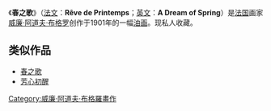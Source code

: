 {{Painting| image_file=William-Adolphe Bouguereau (1825-1905) - A Dream of Spring (1901).jpg
| title=Rêve de Printemps
|zh_title=春之梦 (布格罗)
| artist=[[威廉·阿道夫·布格罗|威廉·阿道夫·布格罗]]
| year=1901年
| type=[[油画|油画]]
| height= 
| width= 
| museum=私人收藏}}

《'''春之歌'''》（[[法文|法文]]：'''Rêve de Printemps'''；[[英文|英文]]：'''A Dream of Spring'''）是[[法国|法国]]画家[[威廉·阿道夫·布格罗|威廉·阿道夫·布格罗]]创作于1901年的一幅[[油画|油画]]。现私人收藏。

==类似作品==
*[[春之歌_(布格罗)|春之歌]]
*[[芳心初醒|芳心初醒]]

{{paint-stub}}
[[Category:威廉·阿道夫·布格羅畫作|Category:威廉·阿道夫·布格羅畫作]]